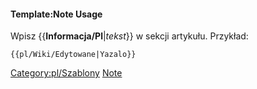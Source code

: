 <noinclude></noinclude>{{en/Ambox| type  = notice
| image = pl/Wiki/Accessories-text-editor.png
| text  = <strong>W trakcie edycji</strong><br/>Ten artykuł jest aktualnie edytowany przez użytkownika<b>{{{ 1|</b>, który nie podał swojego nicku}}}.
}}<noinclude>

====Template:Note Usage====
Wpisz <nowiki>{{</nowiki>'''Informacja/Pl'''|'' tekst ''<nowiki>}}</nowiki> w sekcji artykułu. Przykład:
<pre>{{pl/Wiki/Edytowane|Yazalo}}</pre>

{{pl/Wiki/Edytowane|Yazalo}}

[[Category:pl/Szablony]][[Category:en/Message boxes|Note]]</noinclude>
